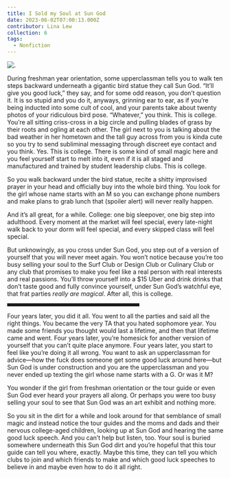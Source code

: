 ```yaml
---
title: I Sold my Soul at Sun God
date: 2023-06-02T07:00:13.000Z
contributor: Lina Lew
collection: 6
tags:
  - Nonfiction
---
```


<div class="center">
  <img src="/images/6/i-sold-my-soul-katie-gasper.jpg" 
      alt="."
      class="w650" />
</div>

During freshman year orientation, some upperclassman tells you to walk ten steps backward underneath a gigantic bird statue they call Sun God. “It’ll give you good luck,” they say, and for some odd reason, you don’t question it. It is so stupid and you do it, anyways, grinning ear to ear, as if you’re being inducted into some cult of cool, and your parents take about twenty photos of your ridiculous bird pose. “Whatever,” you think. This is college. You’re all sitting criss-cross in a big circle and pulling blades of grass by their roots and ogling at each other. The girl next to you is talking about the bad weather in her hometown and the tall guy across from you is kinda cute so you try to send subliminal messaging through discreet eye contact and you think. Yes. This is college. There is some kind of small magic here and you feel yourself start to melt into it, even if it is all staged and manufactured and trained by student leadership clubs. This is college. 

So you walk backward under the bird statue, recite a shitty improvised prayer in your head and officially buy into the whole bird thing. You look for the girl whose name starts with an M so you can exchange phone numbers and make plans to grab lunch that (spoiler alert) will never really happen. 

And it’s all great, for a while. College: one big sleepover, one big step into adulthood. Every moment at the market will feel special, every late-night walk back to your dorm will feel special, and every skipped class will feel special. 

But unknowingly, as you cross under Sun God, you step out of a version of yourself that you will never meet again. You won’t notice because you’re too busy selling your soul to the Surf Club or Design Club or Culinary Club or any club that promises to make you feel like a real person with real interests and real passions. You’ll throw yourself into a $15 Uber and drink drinks that don’t taste good and fully convince yourself, under Sun God’s watchful eye, that frat parties *really are magical*. After all, this is college. 

<hr style="width: 60%; border-style: solid;" />

Four years later, you did it all. You went to all the parties and said all the right things. You became the very TA that you hated sophomore year. You made some friends you thought would last a lifetime, and then that lifetime came and went. Four years later, you’re homesick for another version of yourself that you can’t quite place anymore. Four years later, you start to feel like you’re doing it all wrong. You want to ask an upperclassman for advice—how the fuck does someone get some good luck around here—but Sun God is under construction and you are the upperclassman and you never ended up texting the girl whose name starts with a G. Or was it M? 

You wonder if the girl from freshman orientation or the tour guide or even Sun God ever heard your prayers all along. Or perhaps you were too busy selling your soul to see that Sun God was an art exhibit and nothing more. 

So you sit in the dirt for a while and look around for that semblance of small magic and instead notice the tour guides and the moms and dads and their nervous college-aged children, looking up at Sun God and hearing the same good luck speech. And you can’t help but listen, too. Your soul is buried somewhere underneath this Sun God dirt and you’re hopeful that this tour guide can tell you where, exactly. Maybe this time, they can tell you which clubs to join and which friends to make and which good luck speeches to believe in and maybe even how to do it all right. 
